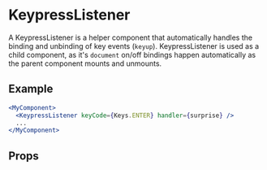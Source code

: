
<Meta title="🛠 Utilities/Events/KeypressListener" />

# KeypressListener

A KeypressListener is a helper component that automatically handles the binding and unbinding of key events (`keyup`).
KeypressListener is used as a child component, as it's `document` on/off bindings happen automatically as the parent component mounts and unmounts.

## Example

```jsx
<MyComponent>
  <KeypressListener keyCode={Keys.ENTER} handler={surprise} />
  ...
</MyComponent>
```

## Props

<ArgsTable of={KeypressListener} />
